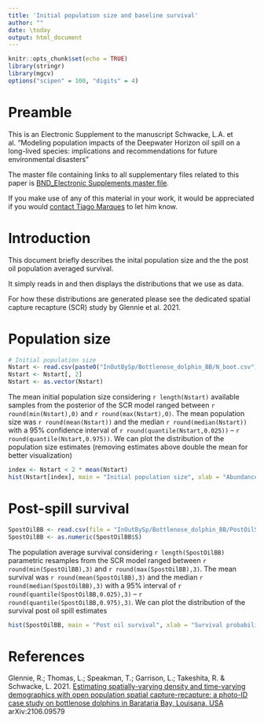```yaml
---
title: 'Initial population size and baseline survival'
author: ""
date: \today
output: html_document
---
```


```r
knitr::opts_chunk$set(echo = TRUE)
library(stringr)
library(mgcv)
options("scipen" = 100, "digits" = 4)
```


# Preamble

This is an Electronic Supplement to the manuscript Schwacke, L.A. et al.  "Modeling population impacts of the Deepwater Horizon oil spill on a long-lived species: implications and recommendations for future environmental disasters"

The master file containing links to all supplementary files related to this paper is [BND_Electronic Supplements master file](BND_ElectronicSupplements.html).

If you make use of any of this material in your work, it would be appreciated if you would [contact Tiago
Marques](mailto:tiago.marques@st-andrews.ac.uk) to let him know.

# Introduction

This document briefly describes the inital population size and the the post oil population averaged survival. 

It simply reads in and then displays the distributions that we use as data.

For how these distributions are generated please see the dedicated spatial capture recapture (SCR) study by Glennie et al. 2021. 

# Population size

```r
# Initial population size
Nstart <- read.csv(paste0("InOutBySp/Bottlenose_dolphin_BB/N_boot.csv"), header = TRUE)
Nstart <- Nstart[, 2]
Nstart <- as.vector(Nstart)
```

The mean initial population size considering `r length(Nstart)` available samples from the posterior of the SCR model ranged between `r round(min(Nstart),0)` and `r round(max(Nstart),0)`. The mean population size was `r round(mean(Nstart))` and the median `r round(median(Nstart))` with a 95% confidence interval of `r round(quantile(Nstart,0.025))` -- `r  round(quantile(Nstart,0.975))`. We can plot the distribution of the population size estimates (removing estimates above double the mean for better visualization)

```r
index <- Nstart < 2 * mean(Nstart)
hist(Nstart[index], main = "Initial population size", xlab = "Abundance")
```

# Post-spill survival

```r
SpostOilBB <- read.csv(file = "InOutBySp/Bottlenose_dolphin_BB/PostOilSurv.csv", header = FALSE, col.names = "S")
SpostOilBB <- as.numeric(SpostOilBB$S)
```


The population average survival considering `r length(SpostOilBB)` parametric resamples from the SCR model ranged between `r round(min(SpostOilBB),3)` and `r round(max(SpostOilBB),3)`. The mean survival was `r round(mean(SpostOilBB),3)` and the median `r round(median(SpostOilBB),3)` with a 95% interval of `r round(quantile(SpostOilBB,0.025),3)` -- `r  round(quantile(SpostOilBB,0.975),3)`. We can plot the distribution of the survival post oil spill estimates 
```r
hist(SpostOilBB, main = "Post oil survival", xlab = "Survival probability")
```

# References

Glennie, R.; Thomas, L.; Speakman, T.; Garrison, L.; Takeshita, R. & Schwacke, L. 2021. [Estimating spatially-varying density and time-varying demographics with open population spatial capture-recapture: a photo-ID case study on bottlenose dolphins in Barataria Bay, Louisana, USA](https://arxiv.org/abs/2106.09579) arXiv:2106.09579
